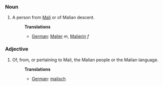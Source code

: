 ===Noun===
#A person from [[Mali]] or of Malian descent.
#:'''Translations'''
#:*[[German]]: [[Malier]] ''m'', [[Malierin]] ''f''

===Adjective===
#Of, from, or pertaining to Mali, the Malian people or the Malian language.
#:'''Translations'''
#:*[[German]]: [[malisch]]